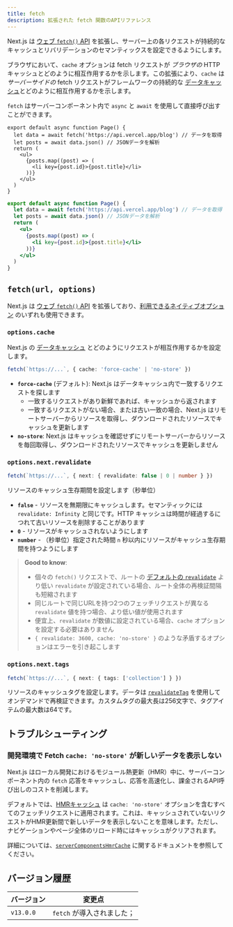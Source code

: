 ```yaml
---
title: fetch
description: 拡張された fetch 関数のAPIリファレンス
---
```


Next.js は [ウェブ `fetch()` API](https://developer.mozilla.org/docs/Web/API/Fetch_API) を拡張し、サーバー上の各リクエストが持続的なキャッシュとリバリデーションのセマンティックスを設定できるようにします。

ブラウザにおいて、`cache` オプションは fetch リクエストが _ブラウザの_ HTTP キャッシュとどのように相互作用するかを示します。この拡張により、`cache` は _サーバーサイドの_ fetch リクエストがフレームワークの持続的な [データキャッシュ](/docs/app/building-your-application/caching#data-cache)とどのように相互作用するかを示します。

`fetch` はサーバーコンポーネント内で `async` と `await` を使用して直接呼び出すことができます。

<Tabs>
<TabItem value="tsx" label="TypeScript">

```tsx title="app/page.tsx" switcher
export default async function Page() {
  let data = await fetch('https://api.vercel.app/blog') // データを取得
  let posts = await data.json() // JSONデータを解析
  return (
    <ul>
      {posts.map((post) => (
        <li key={post.id}>{post.title}</li>
      ))}
    </ul>
  )
}
```
</TabItem>
<TabItem value="jsx" label="JavaScript">

```jsx title="app/page.js" switcher
export default async function Page() {
  let data = await fetch('https://api.vercel.app/blog') // データを取得
  let posts = await data.json() // JSONデータを解析
  return (
    <ul>
      {posts.map((post) => (
        <li key={post.id}>{post.title}</li>
      ))}
    </ul>
  )
}
```
</TabItem>
</Tabs>


## `fetch(url, options)`

Next.js は [ウェブ `fetch()` API](https://developer.mozilla.org/docs/Web/API/Fetch_API) を拡張しており、[利用できるネイティブオプション](https://developer.mozilla.org/docs/Web/API/fetch#parameters) のいずれも使用できます。

### `options.cache`

Next.js の [データキャッシュ](/docs/app/building-your-application/caching#data-cache) とどのようにリクエストが相互作用するかを設定します。

```ts
fetch(`https://...`, { cache: 'force-cache' | 'no-store' })
```

- **`force-cache`** (デフォルト): Next.js はデータキャッシュ内で一致するリクエストを探します
  - 一致するリクエストがあり新鮮であれば、キャッシュから返されます
  - 一致するリクエストがない場合、または古い一致の場合、Next.js はリモートサーバーからリソースを取得し、ダウンロードされたリソースでキャッシュを更新します
- **`no-store`**: Next.js はキャッシュを確認せずにリモートサーバーからリソースを毎回取得し、ダウンロードされたリソースでキャッシュを更新しません

### `options.next.revalidate`

```ts
fetch(`https://...`, { next: { revalidate: false | 0 | number } })
```

リソースのキャッシュ生存期間を設定します（秒単位）

- **`false`** - リソースを無期限にキャッシュします。セマンティックには `revalidate: Infinity` と同じです。HTTP キャッシュは時間が経過するにつれて古いリソースを削除することがあります
- **`0`** - リソースがキャッシュされないようにします
- **`number`** - （秒単位）指定された時間 `n` 秒以内にリソースがキャッシュ生存期間を持つようにします

> **Good to know**:
>
> - 個々の `fetch()` リクエストで、ルートの [デフォルトの `revalidate`](/docs/app/api-reference/file-conventions/route-segment-config#revalidate) より低い `revalidate` が設定されている場合、ルート全体の再検証間隔も短縮されます
> - 同じルートで同じURLを持つ2つのフェッチリクエストが異なる `revalidate` 値を持つ場合、より低い値が使用されます
> - 便宜上、`revalidate` が数値に設定されている場合、`cache` オプションを設定する必要はありません
> - `{ revalidate: 3600, cache: 'no-store' }` のような矛盾するオプションはエラーを引き起こします

### `options.next.tags`

```ts
fetch(`https://...`, { next: { tags: ['collection'] } })
```

リソースのキャッシュタグを設定します。データは [`revalidateTag`](https://nextjs.org/docs/app/api-reference/functions/revalidateTag) を使用してオンデマンドで再検証できます。カスタムタグの最大長は256文字で、タグアイテムの最大数は64です。

## トラブルシューティング

### 開発環境で Fetch `cache: 'no-store'` が新しいデータを表示しない

Next.js はローカル開発におけるモジュール熱更新（HMR）中に、サーバーコンポーネント内の `fetch` 応答をキャッシュし、応答を高速化し、課金されるAPI呼び出しのコストを削減します。

デフォルトでは、[HMRキャッシュ](/docs/app/api-reference/next-config-js/serverComponentsHmrCache) は `cache: 'no-store'` オプションを含むすべてのフェッチリクエストに適用されます。これは、キャッシュされていないリクエストがHMR更新間で新しいデータを表示しないことを意味します。ただし、ナビゲーションやページ全体のリロード時にはキャッシュがクリアされます。

詳細については、[`serverComponentsHmrCache`](/docs/app/api-reference/next-config-js/serverComponentsHmrCache) に関するドキュメントを参照してください。

## バージョン履歴

| バージョン   | 変更点           |
| --------- | ------------------ |
| `v13.0.0` | `fetch` が導入されました； |
